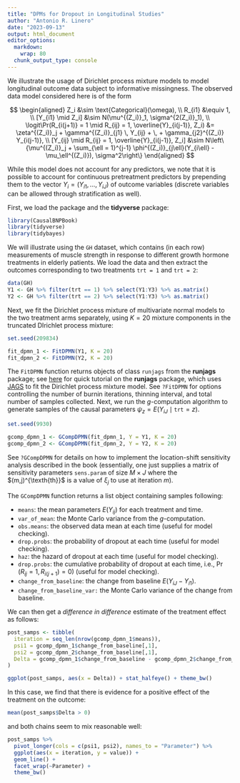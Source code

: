```yaml
---
title: "DPMs for Dropout in Longitudinal Studies"
author: "Antonio R. Linero"
date: "2023-09-13"
output: html_document
editor_options: 
  markdown: 
    wrap: 80
  chunk_output_type: console
---
```


$$
  \newcommand{\logit}{\operatorname{logit}}
$$

We illustrate the usage of Dirichlet process mixture models to model
longitudinal outcome data subject to informative missingness. The observed data
model considered here is of the form

$$
\begin{aligned}
  Z_i &\sim \text{Categorical}(\omega), \\
  R_{i1} &\equiv 1, \\
  [Y_{i1} \mid Z_i] &\sim N(\mu^{(Z_i)}_1, \sigma^{2(Z_i)}_1), \\
  \logit\Pr(R_{i(j+1)} =  1 \mid R_{ij} = 1, \overline{Y}_{i(j-1)}, Z_i)
    &= \zeta^{(Z_i)}_j + \gamma^{(Z_i)}_{j1} \,  Y_{ij} + \,  
        + \gamma_{j2}^{(Z_i)} Y_{i(j-1)}, \\
  [Y_{ij} \mid R_{ij} = 1, \overline{Y}_{i(j-1)}, Z_i] &\sim 
    N\left\{\mu^{(Z_i)}_j + 
        \sum_{\ell = 1}^{j-1} \phi^{(Z_i)}_{j\ell}(Y_{i\ell} - \mu_\ell^{(Z_i)}),
        \sigma^2\right\}
\end{aligned}
$$

While this model does not account for any predictors, we note that it is
possible to account for continuous pretreatment predictors by prepending them to
the vector $Y_i = (Y_{i1}, \ldots, Y_{iJ})$ of outcome variables (discrete
variables can be allowed through stratification as well).

First, we load the package and the **tidyverse** package:

```r
library(CausalBNPBook)
library(tidyverse)
library(tidybayes)
```

We will illustrate using the `GH` dataset, which contains (in each row)
measurements of muscle strength in response to different growth hormone
treatments in elderly patients. We load the data and then extract the outcomes
corresponding to two treatments `trt = 1` and `trt = 2`:

```r
data(GH)
Y1 <- GH %>% filter(trt == 1) %>% select(Y1:Y3) %>% as.matrix()
Y2 <- GH %>% filter(trt == 2) %>% select(Y1:Y3) %>% as.matrix()
```

Next, we fit the Dirichlet process mixture of multivariate normal models to the
two treatment arms separately, using $K = 20$ mixture components in the
truncated DIrichlet process mixture:

```r
set.seed(209834)

fit_dpmn_1 <- FitDPMN(Y1, K = 20)
fit_dpmn_2 <- FitDPMN(Y2, K = 20)
```

The `FitDPMN` function returns objects of class `runjags` from the **runjags**
package; see
[here](https://cran.r-project.org/web/packages/runjags/vignettes/quickjags.html)
for quick tutorial on the **runjags** package, which uses
[JAGS](https://mcmc-jags.sourceforge.io/) to fit the Dirichlet process mixture
model. See `?FitDPMN` for options controlling the number of burnin iterations,
thinning interval, and total number of samples collected. Next, we run the
$g$-computation algorithm to generate samples of the causal parameters
$\psi_z = E(Y_{iJ} \mid \texttt{trt} = z)$.

```r
set.seed(9930)

gcomp_dpmn_1 <- GCompDPMN(fit_dpmn_1, Y = Y1, K = 20)
gcomp_dpmn_2 <- GCompDPMN(fit_dpmn_2, Y = Y2, K = 20)
```

See `?GCompDPMN` for details on how to implement the location-shift sensitivity
analysis described in the book (essentially, one just supplies a matrix of
sensitivity parameters `sens.param` of size $M \times J$ where the
$(m,j)^{\texth{th}}$ is a value of $\xi_j$ to use at iteration $m$).

The `GCompDPMN` function returns a list object containing samples following:

- `means`: the mean parameters $E(Y_{ij})$ for each treatment and time.
- `var_of_mean`: the Monte Carlo variance from the $g$-computation.
- `obs.means`: the observed data mean at each time (useful for model checking).
- `drop.probs`: the probability of dropout at each time (useful for model checking).
- `haz`: the hazard of dropout at each time (useful for model checking).
- `drop.probs`: the cumulative probability of dropout at each time, i.e., $\Pr(R_{ij} = 1, R_{i(j+1}) = 0)$ (useful for model checking).
- `change_from_baseline`: the change from baseline $E(Y_{iJ} - Y_{i1})$.
- `change_from_baseline_var:` the Monte Carlo variance of the change from baseline.

We can then get a _difference in difference_ estimate of the treatment effect as
follows:

```r
post_samps <- tibble(
  iteration = seq_len(nrow(gcomp_dpmn_1$means)),
  psi1 = gcomp_dpmn_1$change_from_baseline[,1],
  psi2 = gcomp_dpmn_2$change_from_baseline[,1],
  Delta = gcomp_dpmn_1$change_from_baseline - gcomp_dpmn_2$change_from_baseline
)

ggplot(post_samps, aes(x = Delta)) + stat_halfeye() + theme_bw()
```

In this case, we find that there is evidence for a positive effect of the
treatment on the outcome:

```r
mean(post_samps$Delta > 0)
```

and both chains seem to mix reasonable well:

```r
post_samps %>% 
  pivot_longer(cols = c(psi1, psi2), names_to = "Parameter") %>%
  ggplot(aes(x = iteration, y = value)) + 
  geom_line() + 
  facet_wrap(~Parameter) + 
  theme_bw()
```

